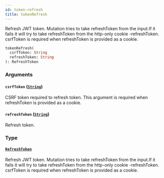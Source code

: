 ```yaml
---
id: token-refresh
title: tokenRefresh
---
```


Refresh JWT token. Mutation tries to take refreshToken from the input.If it fails it will try to take refreshToken from the http-only cookie -refreshToken. csrfToken is required when refreshToken is provided as a cookie.

```graphql
tokenRefresh(
  csrfToken: String
  refreshToken: String
): RefreshToken
```

### Arguments

#### `csrfToken` ([`String`](../../../developer/api-reference/scalars/string))

CSRF token required to refresh token. This argument is required when refreshToken is provided as a cookie.

#### `refreshToken` ([`String`](../../../developer/api-reference/scalars/string))

Refresh token.

### Type

#### [`RefreshToken`](../../../developer/api-reference/objects/refresh-token)

Refresh JWT token. Mutation tries to take refreshToken from the input.If it fails it will try to take refreshToken from the http-only cookie -refreshToken. csrfToken is required when refreshToken is provided as a cookie.
